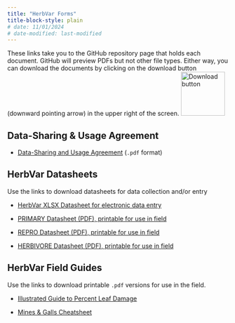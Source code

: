 ```yaml
---
title: "HerbVar Forms"
title-block-style: plain
# date: 11/01/2024
# date-modified: last-modified
---
```


These links take you to the GitHub repository page that holds each document. GitHub will preview PDFs but not other file types. Either way, you can download the documents by clicking on the download button (downward pointing arrow) in the upper right of the screen.
![Download button](Images/img_downarrow.png){#fig-downarrow width=100}


## Data-Sharing & Usage Agreement {#sec-forms}

- [Data-Sharing and Usage Agreement](https://github.com/HerbVar-Network/herbvar_manual/blob/ad6b9a4362eac2256d1beb23824cc3aa9206d17c/forms/HerbVar-DataSharingContract-D5.pdf) (`.pdf` format)

## HerbVar Datasheets {#sec-datasheets}

Use the links to download datasheets for data collection and/or entry

- [HerbVar XLSX Datasheet for electronic data entry](https://github.com/HerbVar-Network/herbvar_manual/blob/ad6b9a4362eac2256d1beb23824cc3aa9206d17c/forms/HerbVar_Datasheet_Template.xlsx)

- [PRIMARY Datasheet (PDF), printable for use in field](https://github.com/HerbVar-Network/herbvar_manual/blob/ad6b9a4362eac2256d1beb23824cc3aa9206d17c/forms/HV_PRIMARY_Datasheet.pdf)

- [REPRO Datasheet (PDF), printable for use in field](https://github.com/HerbVar-Network/herbvar_manual/blob/ad6b9a4362eac2256d1beb23824cc3aa9206d17c/forms/HV_REPRO_Datasheet.pdf)

- [HERBIVORE Datasheet (PDF), printable for use in field](https://github.com/HerbVar-Network/herbvar_manual/blob/ad6b9a4362eac2256d1beb23824cc3aa9206d17c/forms/HV_HERBIVORE_Datasheet.pdf)

## HerbVar Field Guides

Use the links to download printable `.pdf` versions for use in the field. 

- [Illustrated Guide to Percent Leaf Damage](https://github.com/HerbVar-Network/herbvar_manual/blob/0e77f71853a4af9d51bdc42d63135d105e507e9a/forms/Illustrated%20Guide%20to%20Percent%20Leaf%20Damage.pdf)

- [Mines & Galls Cheatsheet](https://github.com/HerbVar-Network/herbvar_manual/blob/0e77f71853a4af9d51bdc42d63135d105e507e9a/forms/Cheatsheet_%20mines%20and%20galls.pdf)
